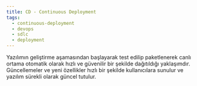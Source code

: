 ```yaml
---
title: CD - Continuous Deployment
tags:
  - continuous-deployment
  - devops
  - sdlc
  - deployment
---
```


Yazılımın geliştirme aşamasından başlayarak test edilip paketlenerek canlı ortama otomatik olarak hızlı ve güvenilir bir şekilde dağıtıldığı yaklaşımdır. Güncellemeler ve yeni özellikler hızlı bir şekilde kullanıcılara sunulur ve yazılım sürekli olarak güncel tutulur.
